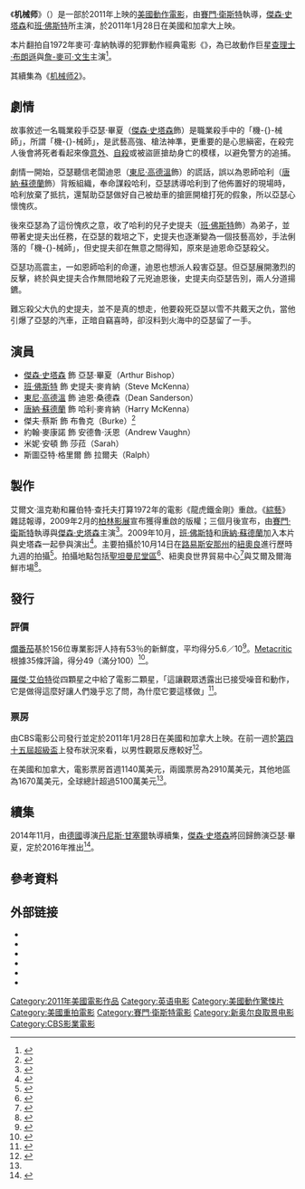 {{noteTA
|G1=Show
|G2=Movie
}}
{{Infobox film
| name           = 机械师
| original_name  = {{lang|en|''The Mechanic''}}
| image          = Mechanic poster.jpg
| alt            = 
| caption        = 電影海報
| director       = [[賽門·衛斯特|賽門·衛斯特]]
| producer       = 艾爾文·溫克勒<br />羅伯特·查托夫<br />大衛·溫克勒<br />威廉·查托夫
| screenplay     = 路易士·約翰·卡連諾<br />[[李察·威克|李察·威克]]
| story          = 路易士·約翰·卡連諾
| starring       = [[傑森·史塔森|傑森·史塔森]]<br />[[班·佛斯特|班·佛斯特]]<br />[[唐納·蘇德蘭|唐納·蘇德蘭]]
| music          = [[馬克·艾沙姆|馬克·艾沙姆]]
| cinematography = 艾瑞克·施密特
| editing        = T·G·赫靈頓<br />陶德·E·米勒
| studio         = {{link-en|怒族影業|Nu Image|千年影業}}
| distributor    = {{link-en|CBS電影公司|CBS Films}}
| released       = {{Film date|2011|1|28}}
| runtime        = 93分鐘
| country        = 美國
| language       = 英語
| budget         = 4000萬美元<ref name="bo-mojo">{{cite web| url=http://www.boxofficemojo.com/movies/?id=mechanic.htm| title=The Mechanic (2011)| publisher=Box Office Mojo| accessdate=2011-02-15| archive-date=2012-05-07| archive-url=https://www.webcitation.org/67TtqImwv?url=http://www.boxofficemojo.com/movies/?id=mechanic.htm| dead-url=no}}</ref>
| gross          = 7612萬美元<ref name="bo-mojo" />
| followed by    = 
| preceded_by    = 
| followed_by    = 《[[極速秒殺2|極速秒殺2]]》
| cn_name        = 机械师
| hk_name        = 秒速殺機
| tw_name        = 極速秒殺
}}
《'''机械师'''》（{{lang-en|''The Mechanic''}}）是一部於2011年上映的[[美國|美國]][[動作片|動作電影]]，由[[賽門·衛斯特|賽門·衛斯特]]執導，[[傑森·史塔森|傑森·史塔森]]和[[班·佛斯特|班·佛斯特]]所主演，於2011年1月28日在美國和加拿大上映。

本片翻拍自1972年麥可·韋納執導的犯罪動作經典電影《{{link-en|龍虎鐵金剛|The Mechanic (1972 film)}}》，為已故動作巨星[[查理士·布朗遜|查理士·布朗遜]]與[[詹-麥可·文生|詹-麥可·文生]]主演<ref>{{cite web | url=http://www3.comingsoon.net/films.php?id=54702 | title=The Mechanic | work=ComingSoon.net | publisher=CraveOnline | accessdate=2011-01-26 | deadurl=yes | archiveurl=https://web.archive.org/web/20100322191357/http://www.comingsoon.net/films.php?id=54702 | archivedate=2010-03-22 }}</ref>。

其續集為《[[机械师2|机械师2]]》。

== 劇情 ==
故事敘述一名職業殺手亞瑟·畢夏（[[傑森·史塔森|傑森·史塔森]]飾）是職業殺手中的「機-{}-械師」，所謂「機-{}-械師」，是武藝高強、槍法神準，更重要的是心思縝密，在殺完人後會將死者看起來像[[意外|意外]]、[[自殺|自殺]]或被盜匪搶劫身亡的模樣，以避免警方的追捕。

劇情一開始，亞瑟聽信老闆迪恩（[[東尼·高德溫|東尼·高德溫]]飾）的謊話，誤以為恩師哈利（[[唐納·蘇德蘭|唐納·蘇德蘭]]飾）背叛組織，奉命謀殺哈利，亞瑟誘導哈利到了他佈置好的現場時，哈利放棄了抵抗，還幫助亞瑟做好自己被劫車的搶匪開槍打死的假象，所以亞瑟心懷愧疚。

後來亞瑟為了這份愧疚之意，收了哈利的兒子史提夫（[[班·佛斯特|班·佛斯特]]飾）為弟子，並帶著史提夫出任務，在亞瑟的栽培之下，史提夫也逐漸變為一個技藝高妙，手法俐落的「機-{}-械師」，但史提夫卻在無意之間得知，原來是迪恩命亞瑟殺父。

亞瑟功高震主，一如恩師哈利的命運，迪恩也想派人殺害亞瑟。但亞瑟展開激烈的反擊，終於與史提夫合作無間地殺了元兇迪恩後，史提夫向亞瑟告別，兩人分道揚鑣。

難忘殺父大仇的史提夫，並不是真的想走，他要殺死亞瑟以雪不共戴天之仇，當他引爆了亞瑟的汽車，正暗自竊喜時，卻沒料到火海中的亞瑟留了一手。

== 演員 ==
* [[傑森·史塔森|傑森·史塔森]] 飾 亞瑟·畢夏（Arthur Bishop）
* [[班·佛斯特|班·佛斯特]] 飾 史提夫·麥肯納（Steve McKenna）
* [[東尼·高德溫|東尼·高德溫]] 飾 迪恩·桑德森（Dean Sanderson）
* [[唐納·蘇德蘭|唐納·蘇德蘭]] 飾 哈利·麥肯納（Harry McKenna）
* 傑夫·蔡斯 飾 布魯克（Burke）<ref>{{Cite web |url=http://www.imdb.com/title/tt0472399/fullcredits?ref_=tt_ov_st_sm |title=存档副本 |access-date=2015-03-07 |archive-date=2016-12-08 |archive-url=https://web.archive.org/web/20161208010122/http://www.imdb.com/title/tt0472399/fullcredits?ref_=tt_ov_st_sm |dead-url=no }}</ref>
* 約翰·麥康諾 飾 安德魯·沃恩（Andrew Vaughn）
* 米妮·安頓 飾 莎菈（Sarah）
* 斯圖亞特·格里爾 飾 拉爾夫（Ralph）

== 製作 ==
艾爾文·溫克勒和羅伯特·查托夫打算1972年的電影《龍虎鐵金剛》重啟。《[[綜藝_(雜誌)|綜藝]]》雜誌報導，2009年2月的[[柏林影展|柏林影展]]宣布獲得重啟的版權；三個月後宣布，由[[賽門·衛斯特|賽門·衛斯特]]執導與[[傑森·史塔森|傑森·史塔森]]主演<ref>{{cite journal | last=McNary | first=Dave | url=http://www.variety.com/article/VR1118003364 | title=West gives 'Mechanic' an overhaul | journal=[[Variety_(magazine)|Variety]] | date=2009-05-07 | access-date=2015-03-07 | archive-date=2012-11-07 | archive-url=https://web.archive.org/web/20121107120410/http://www.variety.com/article/VR1118003364 | dead-url=no }}</ref>。2009年10月，[[班·佛斯特|班·佛斯特]]和[[唐納·蘇德蘭|唐納·蘇德蘭]]加入本片與史塔森一起參與演出<ref>{{cite journal | last=Kroll | first=Justin | url=http://www.variety.com/article/VR1118009959 | title=Ben Foster, Donald Sutherland | journal=[[Variety_(magazine)|Variety]] | date=2009-10-14 | access-date=2015-03-07 | archive-date=2012-11-07 | archive-url=https://web.archive.org/web/20121107120436/http://www.variety.com/article/VR1118009959 | dead-url=no }}</ref>。主要拍攝於10月14日在[[路易斯安那州|路易斯安那州]]的[[紐奧良|紐奧良]]進行歷時九週的拍攝<ref>{{cite news | last=Scott | first=Mike | url=http://www.nola.com/movies/index.ssf/2009/10/hollywood_south_is_heating_up.html | title=Hollywood South is heating up as the weather cools down | work=The Times-Picayune | date=2009-10-26 | accessdate=2015-03-07 | archive-date=2017-12-16 | archive-url=https://web.archive.org/web/20171216121420/http://www.nola.com/movies/index.ssf/2009/10/hollywood_south_is_heating_up.html | dead-url=no }}</ref>。拍攝地點包括[[聖坦曼尼堂區_(路易斯安那州)|聖坦曼尼堂區]]<ref>{{cite news | last=Alexander-Bloch | first=Benjamin | url=http://www.nola.com/entertainment/index.ssf/2009/10/hollywood_comes_to_the_north_s.html | title=Jason Statham back in action locally -- this time in St. Tammany | work=The Times-Picayune | date=2009-10-26 | accessdate=2015-03-07 | archive-date=2017-09-28 | archive-url=https://web.archive.org/web/20170928145906/http://www.nola.com/entertainment/index.ssf/2009/10/hollywood_comes_to_the_north_s.html | dead-url=no }}</ref>、紐奧良世界貿易中心<ref>{{cite news | last=Scott | first=Mike | url=http://www.nola.com/movies/index.ssf/2009/11/post_27.html | title='The Mechanic' brings eerie scenes to life in New Orleans | work=The Times-Picayune | date=2009-11-17 | accessdate=2015-03-07 | archive-date=2018-12-15 | archive-url=https://web.archive.org/web/20181215094908/https://www.nola.com/movies/index.ssf/2009/11/post_27.html | dead-url=no }}</ref>與艾爾及爾海鮮市場<ref>{{cite news | last=Scott | first=Mike | url=http://www.nola.com/movies/index.ssf/2009/11/post_28.html | title='The Mechanic' film crews to light up Algiers neighborhood for explosive sequence | work=The Times-Picayune | date=2009-11-18 | accessdate=2015-03-07 | archive-date=2017-09-28 | archive-url=https://web.archive.org/web/20170928145833/http://www.nola.com/movies/index.ssf/2009/11/post_28.html | dead-url=no }}</ref>。

== 發行 ==
=== 評價 ===
[[爛番茄|爛番茄]]基於156位專業影評人持有53％的新鮮度，平均得分5.6／10<ref>{{cite web | url=http://www.rottentomatoes.com/m/mechanic/ | title=The Mechanic Movie Reviews | work=[[Rotten_Tomatoes|Rotten Tomatoes]] | accessdate=2011-04-23 | archive-date=2019-03-22 | archive-url=https://web.archive.org/web/20190322054143/https://www.rottentomatoes.com/m/mechanic | dead-url=no }}</ref>。[[Metacritic|Metacritic]]根據35條評論，得分49（滿分100）<ref>{{cite web | url=http://www.metacritic.com/movie/the-mechanic | title=The Mechanic | work=[[Metacritic|Metacritic]] | accessdate=2011-01-29 | archive-date=2018-08-31 | archive-url=https://web.archive.org/web/20180831032305/http://www.metacritic.com/movie/the-mechanic | dead-url=no }}</ref>。

[[羅傑·艾伯特|羅傑·艾伯特]]從四顆星之中給了電影二顆星，「這讓觀眾透露出已接受噪音和動作，它是做得這麼好讓人們幾乎忘了問，為什麼它要這樣做」<ref>{{cite news| last=Ebert| first=Robert| url=http://rogerebert.suntimes.com/apps/pbcs.dll/article?AID=/20110126/REVIEWS/110129981| title=The Mechanic| publisher=''[[Chicago_Sun-Times|Chicago Sun-Times]]''| date=2011-01-26| accessdate=2020-09-11| archive-date=2012-10-11| archive-url=https://web.archive.org/web/20121011223354/http://rogerebert.suntimes.com/apps/pbcs.dll/article?AID=%2F20110126%2FREVIEWS%2F110129981| dead-url=no}}</ref>。

=== 票房 ===
由CBS電影公司發行並定於2011年1月28日在美國和加拿大上映。在前一週於[[第四十五屆超級盃|第四十五屆超級盃]]上發布狀況來看，以男性觀眾反應較好<ref>{{cite news | last=Kay | first=Jeremy | url=http://www.screendaily.com/news/distribution/millennium-sells-us-rights-on-the-mechanic-to-cbs-films/5016808.article | title=Millennium sells US rights on The Mechanic to CBS Films | work=Screen Daily | date=2010-08-08 | accessdate=2015-03-07 | archive-date=2017-09-28 | archive-url=https://web.archive.org/web/20170928150721/https://www.screendaily.com/news/distribution/millennium-sells-us-rights-on-the-mechanic-to-cbs-films/5016808.article | dead-url=no }}</ref>。

在美國和加拿大，電影票房首週1140萬美元，兩國票房為2910萬美元，其他地區為1670萬美元，全球總計超過5100萬美元<ref name="bo-mojo" />。

== 續集 ==
{{main|極速秒殺2}}

2014年11月，由[[德國|德國]]導演[[丹尼斯·甘塞爾|丹尼斯·甘塞爾]]執導續集，[[傑森·史塔森|傑森·史塔森]]將回歸飾演亞瑟·畢夏，定於2016年推出<ref>{{Cite web |url=http://www.comingsoon.net/news/movienews.php?id=114585 |title=存档副本 |accessdate=2015-03-07 |archive-date=2014-03-30 |archive-url=https://web.archive.org/web/20140330131209/http://www.comingsoon.net/news/movienews.php?id=114585 |dead-url=no }}</ref>。

== 參考資料 ==
{{Reflist|30em}}

== 外部链接 ==
* {{Official website|http://www.themechanicmovie.com/}}
* {{IMDb title|0472399|極速秒殺}}
* {{Allmovie title|488508|極速秒殺}}
* {{Rotten Tomatoes|mechanic|極速秒殺}}
* {{metacritic film|the-mechanic|極速秒殺}}
* {{mojo title|mechanic|極速秒殺}}

{{Simon West}}
{{DEFAULTSORT:The Mechanic (2011 film)}}
[[Category:2011年美國電影作品|Category:2011年美國電影作品]]
[[Category:英语电影|Category:英语电影]]
[[Category:美國動作驚悚片|Category:美國動作驚悚片]]
[[Category:美國重拍電影|Category:美國重拍電影]]
[[Category:賽門·衛斯特電影|Category:賽門·衛斯特電影]]
[[Category:新奥尔良取景电影|Category:新奥尔良取景电影]]
[[Category:CBS影業電影|Category:CBS影業電影]]